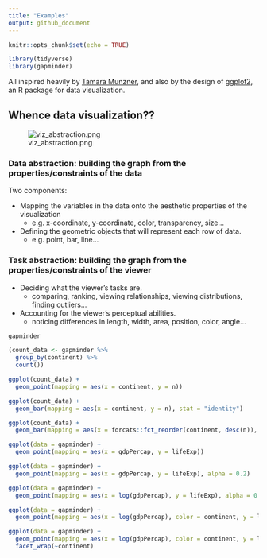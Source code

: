 ```yaml
---
title: "Examples"
output: github_document
---
```


```r
knitr::opts_chunk$set(echo = TRUE)
```

```r
library(tidyverse)
library(gapminder)
```

All inspired heavily by [Tamara Munzner](http://www.cs.ubc.ca/~tmm/), and also by the design of [ggplot2](http://ggplot2.org/), an R package for data visualization.

## Whence data visualization??

![viz_abstraction.png](viz_abstraction.png)

### Data abstraction: building the graph from the properties/constraints of the data

Two components:

* Mapping the variables in the data onto the aesthetic properties of the visualization
  * e.g. x-coordinate, y-coordinate, color, transparency, size...
* Defining the geometric objects that will represent each row of data.
  * e.g. point, bar, line...

### Task abstraction: building the graph from the properties/constraints of the viewer

* Deciding what the viewer's tasks are.
  * comparing, ranking, viewing relationships, viewing distributions, finding outliers... 
* Accounting for the viewer's perceptual abilities.
  * noticing differences in length, width, area, position, color, angle...

```r
gapminder
```


```r
(count_data <- gapminder %>% 
  group_by(continent) %>% 
  count())

ggplot(count_data) +
  geom_point(mapping = aes(x = continent, y = n))

ggplot(count_data) +
  geom_bar(mapping = aes(x = continent, y = n), stat = "identity")

ggplot(count_data) +
  geom_bar(mapping = aes(x = forcats::fct_reorder(continent, desc(n)), y = n), stat = "identity")
```

```r
ggplot(data = gapminder) +
  geom_point(mapping = aes(x = gdpPercap, y = lifeExp))

ggplot(data = gapminder) +
  geom_point(mapping = aes(x = gdpPercap, y = lifeExp), alpha = 0.2)

ggplot(data = gapminder) +
  geom_point(mapping = aes(x = log(gdpPercap), y = lifeExp), alpha = 0.2)

ggplot(data = gapminder) +
  geom_point(mapping = aes(x = log(gdpPercap), color = continent, y = lifeExp), alpha = 0.2)

ggplot(data = gapminder) +
  geom_point(mapping = aes(x = log(gdpPercap), color = continent, y = lifeExp), alpha = 0.2) +
  facet_wrap(~continent)
```